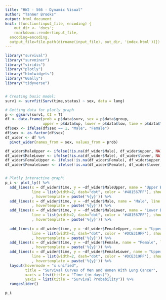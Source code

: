 ```yaml
---
title: "HW2 - 566 - Dynamic Visual"
author: "Tanner Brooks"
output: html_document
knit: (function(input_file, encoding) {
    out_dir <- 'docs';
    rmarkdown::render(input_file,
  encoding=encoding,
  output_file=file.path(dirname(input_file), out_dir, 'index.html'))})
---
```




```r
library("survival")
library("survminer")
library("viridis")
library("plotly")
library("htmlwidgets")
library("GGally")
library("tidyverse")


# Creating basic model:
surv1 <- survfit(Surv(time,status) ~ sex, data = lung)

# Getting data for plotly graph
p <- ggsurv(surv1, CI = T)
df <- data.frame(prob = p$data$surv, sex = p$data$group, 
                 upper = p$data$up, lower = p$data$low, time = p$data$time)
df$sex <- ifelse(df$sex == 1, "Male", "Female")
df$sex <- as.factor(df$sex)
df_wider <- df %>%
  pivot_wider(names_from = sex, values_from = prob)

df_wider$MaleUpper <- ifelse(!is.na(df_wider$Male), df_wider$upper, NA)
df_wider$MaleLower <- ifelse(!is.na(df_wider$Male), df_wider$lower, NA)
df_wider$FemaleUpper <- ifelse(!is.na(df_wider$Female), df_wider$upper, NA)
df_wider$FemaleLower <- ifelse(!is.na(df_wider$Female), df_wider$lower, NA)


# Plotly interactive graph:
p_i <- plot_ly() %>% 
  add_lines(x = df_wider$time, y = ~df_wider$MaleUpper, name = "Upper Bound", 
            line = list(width=2, dash="dot", color = '#481567FF'), showlegend = FALSE
            , hovertemplate = paste('%{y}')) %>%
  add_lines(x = df_wider$time, y = ~df_wider$Male, name = "Male", line = list(color = '#481567FF') 
            , hovertemplate = paste('%{y}')) %>%
  add_lines(x = df_wider$time, y = ~df_wider$MaleLower, name = "Lower Bound", 
            line = list(width=2, dash="dot", color = '#481567FF'), showlegend = FALSE
            , hovertemplate = paste('%{y}')) %>%
  
  add_lines(x = df_wider$time, y = ~df_wider$FemaleUpper, name = "Upper Bound", 
            line = list(width=2, dash="dot", color = '#DCE319FF'), showlegend = FALSE
            , hovertemplate = paste('%{y}')) %>%
  add_lines(x = df_wider$time, y = ~df_wider$Female, name = "Female", line = list(color = '#DCE319FF') 
            , hovertemplate = paste('%{y}')) %>%
  add_lines(x = df_wider$time, y = ~df_wider$FemaleLower, name = "Upper Bound", 
            line = list(width=2, dash="dot", color = '#DCE319FF'), showlegend = FALSE
            , hovertemplate = paste('%{y}')) %>%
  layout(hovermode = "x unified", 
         title = "Survival Curves of Men and Women With Lung Cancer",
         xaxis = list(title = "Time (in days)"),
         yaxis = list(title = "Survival Probability")) %>%
  rangeslider()

p_i

```
